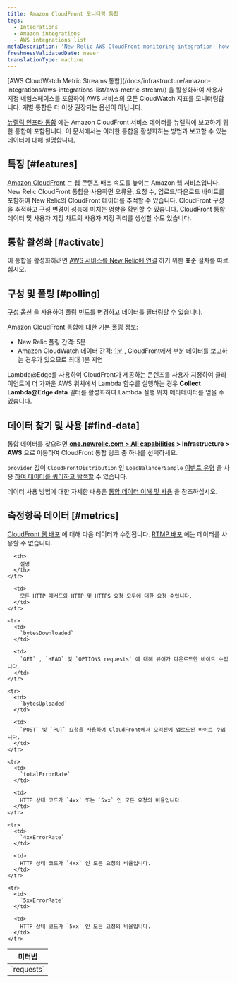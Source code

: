 ```yaml
---
title: Amazon CloudFront 모니터링 통합
tags:
  - Integrations
  - Amazon integrations
  - AWS integrations list
metaDescription: 'New Relic AWS CloudFront monitoring integration: how to enable it, and what data it reports.'
freshnessValidatedDate: never
translationType: machine
---
```


<Callout variant="important">
  [AWS CloudWatch Metric Streams 통합](/docs/infrastructure/amazon-integrations/aws-integrations-list/aws-metric-stream/) 을 활성화하여 사용자 지정 네임스페이스를 포함하여 AWS 서비스의 모든 CloudWatch 지표를 모니터링합니다. 개별 통합은 더 이상 권장되는 옵션이 아닙니다.
</Callout>

[뉴렐릭 인프라 통합](/docs/infrastructure/introduction-infra-monitoring) 에는 Amazon CloudFront 서비스 데이터를 뉴렐릭에 보고하기 위한 통합이 포함됩니다. 이 문서에서는 이러한 통합을 활성화하는 방법과 보고할 수 있는 데이터에 대해 설명합니다.

## 특징 [#features]

[Amazon CloudFront](http://docs.aws.amazon.com/AmazonCloudFront/latest/DeveloperGuide/Introduction.html) 는 웹 콘텐츠 배포 속도를 높이는 Amazon 웹 서비스입니다. New Relic CloudFront 통합을 사용하면 오류율, 요청 수, 업로드/다운로드 바이트를 포함하여 New Relic의 CloudFront 데이터를 추적할 수 있습니다. CloudFront 구성을 추적하고 구성 변경이 성능에 미치는 영향을 확인할 수 있습니다. CloudFront 통합 데이터 및 사용자 지정 차트의 사용자 지정 쿼리를 생성할 수도 있습니다.

## 통합 활성화 [#activate]

이 통합을 활성화하려면 [AWS 서비스를 New Relic에 연결](/docs/infrastructure/infrastructure-integrations/getting-started/connect-aws-integrations-infrastructure) 하기 위한 표준 절차를 따르십시오.

## 구성 및 폴링 [#polling]

[구성 옵션](/docs/integrations/new-relic-integrations/getting-started/configure-polling-frequency-data-collection-cloud-integrations) 을 사용하여 폴링 빈도를 변경하고 데이터를 필터링할 수 있습니다.

Amazon CloudFront 통합에 대한 [기본 폴링](/docs/infrastructure/amazon-integrations/aws-integrations-list/aws-polling-intervals-infrastructure-integrations) 정보:

* New Relic 폴링 간격: 5분
* Amazon CloudWatch 데이터 간격: [1분](http://docs.aws.amazon.com/AmazonCloudFront/latest/DeveloperGuide/monitoring-using-cloudwatch.html) , CloudFront에서 부분 데이터를 보고하는 경우가 있으므로 최대 1분 지연

Lambda@Edge를 사용하여 CloudFront가 제공하는 콘텐츠를 사용자 지정하여 클라이언트에 더 가까운 AWS 위치에서 Lambda 함수를 실행하는 경우 <DNT>**Collect Lambda@Edge data**</DNT> 필터를 활성화하여 Lambda 실행 위치 메타데이터를 얻을 수 있습니다.

## 데이터 찾기 및 사용 [#find-data]

통합 데이터를 찾으려면 <DNT>**[one.newrelic.com &gt; All capabilities](https://one.newrelic.com/all-capabilities) &gt; Infrastructure &gt; AWS**</DNT> 으로 이동하여 CloudFront 통합 링크 중 하나를 선택하세요.

`provider` 값이 `CloudFrontDistribution` 인 `LoadBalancerSample` [이벤트 유형](/docs/data-apis/understand-data/new-relic-data-types/#event-data) 을 사용 [하여 데이터를 쿼리하고 탐색할](/docs/using-new-relic/data/understand-data/query-new-relic-data) 수 있습니다.

데이터 사용 방법에 대한 자세한 내용은 [통합 데이터 이해 및 사용](/docs/infrastructure/integrations/find-use-infrastructure-integration-data) 을 참조하십시오.

## 측정항목 데이터 [#metrics]

[CloudFront 웹 배포](http://docs.aws.amazon.com/AmazonCloudFront/latest/DeveloperGuide/distribution-web.html) 에 대해 다음 데이터가 수집됩니다. [RTMP 배포](http://docs.aws.amazon.com/AmazonCloudFront/latest/DeveloperGuide/distribution-rtmp.html) 에는 데이터를 사용할 수 없습니다.

<table>
  <thead>
    <tr>
      <th width={285}>
        미터법
      </th>

      <th>
        설명
      </th>
    </tr>
  </thead>

  <tbody>
    <tr>
      <td>
        `requests`
      </td>

      <td>
        모든 HTTP 메서드와 HTTP 및 HTTPS 요청 모두에 대한 요청 수입니다.
      </td>
    </tr>

    <tr>
      <td>
        `bytesDownloaded`
      </td>

      <td>
        `GET` , `HEAD` 및 `OPTIONS requests` 에 대해 뷰어가 다운로드한 바이트 수입니다.
      </td>
    </tr>

    <tr>
      <td>
        `bytesUploaded`
      </td>

      <td>
        `POST` 및 `PUT` 요청을 사용하여 CloudFront에서 오리진에 업로드된 바이트 수입니다.
      </td>
    </tr>

    <tr>
      <td>
        `totalErrorRate`
      </td>

      <td>
        HTTP 상태 코드가 `4xx` 또는 `5xx` 인 모든 요청의 비율입니다.
      </td>
    </tr>

    <tr>
      <td>
        `4xxErrorRate`
      </td>

      <td>
        HTTP 상태 코드가 `4xx` 인 모든 요청의 비율입니다.
      </td>
    </tr>

    <tr>
      <td>
        `5xxErrorRate`
      </td>

      <td>
        HTTP 상태 코드가 `5xx` 인 모든 요청의 비율입니다.
      </td>
    </tr>
  </tbody>
</table>